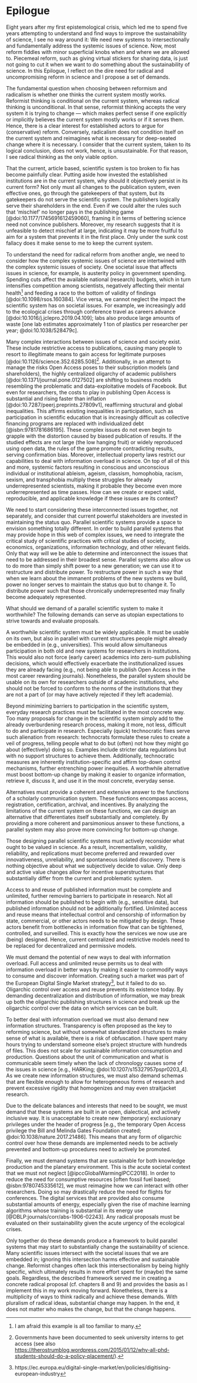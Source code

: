 # Epilogue {-}

Eight years after my first epistemological crisis, which led me to
spend five years attempting to understand and find ways to improve the
sustainability of science, I see no way around it: We need new systems
to intersectionally and fundamentally address the systemic issues of
science. Now, most reform fiddles with minor superficial knobs when
and where we are allowed to. Piecemeal reform, such as giving virtual
stickers for sharing data, is just not going to cut it when we want to
do something about the sustainability of science. In this Epilogue, I
reflect on the dire need for radical and uncompromising reform in
science and I propose a set of demands.

The fundamental question when choosing between reformism and
radicalism is whether one thinks the current system mostly
works. Reformist thinking is conditional on the current system,
whereas radical thinking is unconditional. In that sense, reformist
thinking accepts the very system it is trying to change --- which
makes perfect sense if one explicitly or implicitly believes the
current system mostly works or if it serves them. Hence, there is a
clear interest for established actors to argue for (conservative)
reform. Conversely, radicalism does not condition itself on the
current system and reimagines what is necessary for deep-seated change
where it is necessary. I consider that the current system, taken to
its logical conclusion, does not work, hence, is unsustainable. For
that reason, I see radical thinking as the only viable option.

That the current, article based, scientific system is too broken to
fix has become painfully clear. Putting aside how invested the
established institutions are in the current system, why should it
objectively persist in its current form? Not only must all changes to
the publication system, even effective ones, go through the
gatekeepers of that system, but its gatekeepers do not serve the
scientific system. The publishers logically serve their shareholders
in the end. Even if we could alter the rules such that 'mischief' no
longer pays in the publishing game [@doi:10.1177/1745691612459060],
framing it in terms of bettering science need not convince
publishers. Moreover, my research suggests that it is unfeasible to
detect mischief at large, indicating it may be more fruitful to aim
for a system that prevents it in the first place. Only under the sunk
cost fallacy does it make sense to me to keep the current system.

To understand the need for radical reform from another angle,
we need to consider how the complex systemic issues of science are
intertwined with the complex systemic issues of society. One societal
issue that affects issues in science, for example, is austerity policy
in government spending. Spending cuts affect the available national
(research) budgets, which in turn intensifies competition among
scientists, negatively affecting their mental health^[I am afraid this
example is all too familiar to many.] and feeding a race to the bottom
of validity of findings [@doi:10.1098/rsos.160384]. Vice versa, we
cannot neglect the impact the scientific system has on societal
issues. For example, we increasingly add to the ecological crises
through conference travel as careers advance
[@doi:10.1016/j.jclepro.2019.04.109]; labs also produce large amounts
of waste [one lab estimates approximately 1 ton of plastics per
researcher per year; @doi:10.1038/528479c].

Many complex interactions between issues of science and society
exist. These include restrictive access to publications, causing many
people to resort to illegitimate means to gain access for legitimate
purposes [@doi:10.1126/science.352.6285.508]^[Governments have been
documented to seek university interns to get access (see also
<https://therostrumblog.wordpress.com/2015/01/12/why-all-phd-students-should-do-a-policy-placement/>).].
Additionally, in an attempt to manage the risks Open Access poses to
their subscription models (and shareholders), the highly centralized
oligarchy of academic publishers [@doi:10.1371/journal.pone.0127502]
are shifting to business models resembling the problematic and
data-exploitative models of Facebook. But even for researchers, the
costs to play in publishing Open Access is substantial and rising
faster than inflation [@doi:10.7287/peerj.preprints.27809v1],
reaffirming structural and global inequalities. This affirms existing
inequalities in participation, such as participation in scientific
education that is increasingly difficult as collective financing
programs are replaced with individualized debt [@isbn:9781781686195]. These complex issues
do not even begin to grapple with the distortion caused by biased
publication of results. If the studied effects are not large (the low
hanging fruit) or widely reproduced using open data, the rules of the
game promote contradicting results, serving confirmation
bias. Moreover, intellectual property laws restrict our capabilities
to deal with information overload in science. On top of all of this
and more, systemic factors resulting in conscious and unconscious
individual or institutional ableism, ageism, classism, homophobia,
racism, sexism, and transphobia multiply these struggles for already
underrepresented scientists, making it probable they become even more
underrepresented as time passes. How can we create or expect valid,
reproducible, and applicable knowledge if these issues are its
context?

We need to start considering these interconnected issues together, not
separately, and consider that current powerful stakeholders are
invested in maintaining the status quo. Parallel scientific systems
provide a space to envision something totally different. In order to
build parallel systems that may provide hope in this web of complex
issues, we need to integrate the critical study of scientific
practices with critical studies of society, economics, organizations,
information technology, and other relevant fields. Only that way will
we be able to determine and interconnect the issues that need to be
addressed in their broadest sense. Parallel systems also allow us to
do more than simply shift power to a new generation; we can use it to
restructure and distribute power. To restructure power in such a way
that when we learn about the immanent problems of the new systems we
build, power no longer serves to maintain the status quo but to change
it. To distribute power such that those chronically underrepresented
may finally become adequately represented.

What should we demand of a parallel scientific system to make it
worthwhile? The following demands can serve as utopian expectations to
strive towards and evaluate proposals.

A worthwhile scientific system must be widely applicable. It must be
usable on its own, but also in parallel with current structures people
might already be embedded in (e.g., universities). This would allow
simultaneous participation in both old and new systems for researchers
in institutions. This would also not force (early career) academics
into zero-sum publishing decisions, which would effectively exacerbate
the institutionalized issues they are already facing (e.g., not being
able to publish Open Access in the most career rewarding
journals). Nonetheless, the parallel system should be usable on its
own for researchers outside of academic institutions, who should not
be forced to conform to the norms of the institutions that they are
not a part of (or may have actively rejected if they left academia).

Beyond minimizing barriers to participation in the scientific system,
everyday research practices must be facilitated in the most concrete
way. Too many proposals for change in the scientific system simply add
to the already overburdening research process, making it more, not
less, difficult to do and participate in research. Especially (quick)
technocratic fixes serve such alienation from research: technocrats
formulate these rules to create a veil of progress, telling people
what to do but (often) not how they might go about (effectively) doing
so. Examples include stricter data regulations but with no support
structures to achieve them. Additionally, technocratic measures are
inherently institution-specific and affirm top-down control
mechanisms, further entrenching power inequities. A worthwhile
alternative must boost bottom-up change by making it easier to
organize information, retrieve it, discuss it, and use it in the most
concrete, everyday sense.

Alternatives must provide a coherent and extensive answer to the
functions of a scholarly communication system. These functions
encompass access, registration, certification, archival, and
incentives. By analyzing the limitations of the current system on
these functions, we can design an alternative that differentiates
itself substantially and completely. By providing a more coherent and
parsimonious answer to these functions, a parallel system may also
prove more convincing for bottom-up change.

Those designing parallel scientific systems must actively reconsider
what ought to be valued in science. As a result, incrementalism,
validity, reliability, and replications must become preferred and
rewarded over innovativeness, unreliability, and spontaneous isolated
discovery. There is nothing objective about what we subjectively
decide to value. Only deep and active value changes allow for
incentive superstructures that substantially differ from the current
and problematic system.

Access to and reuse of published information must be complete and
unlimited, further removing barriers to participate in research. Not
all information should be published to begin with (e.g., sensitive
data), but published information should not be additionally
fortified. Unlimited access and reuse means that intellectual control
and censorship of information by state, commercial, or other actors
needs to be mitigated by design. These actors benefit from bottlenecks
in information flow that can be tightened, controlled, and
surveilled. This is exactly how the services we now use are (being)
designed. Hence, current centralized and restrictive models need to be
replaced for decentralized and permissive models.

We must demand the potential of new ways to deal with information
overload. Full access and unlimited reuse permits us to deal with
information overload in better ways by making it easier to commodify
ways to consume and discover information. Creating such a market was
part of the European Digital Single Market
strategy^[https://ec.europa.eu/digital-single-market/en/policies/digitising-european-industry],
but it failed to do so. Oligarchic control over access and reuse
prevents its existence today. By demanding decentralization and
distribution of information, we may break up both the oligarchic
publishing structures in science and break up the oligarchic control
over the data on which services can be built.

To better deal with information overload we must also demand new
information structures. Transparency is often proposed as the key to
reforming science, but without somewhat standardized structures to
make sense of what is available, there is a risk of obfuscation. I
have spent many hours trying to understand someone else's project
structure with hundreds of files. This does not scale for sustainable
information consumption and production. Questions about the unit of
communication and what is communicable seem timely when the lack of
chronology causes some of the issues in science [e.g., HARKing;
@doi:10.1207/s15327957pspr0203_4]. As we create new information
structures, we must also demand schemas that are flexible enough to
allow for heterogeneous forms of research and prevent excessive
rigidity that homogenizes and may even straitjacket research.

Due to the delicate balances and interests that need to be sought, we
must demand that these systems are built in an open, dialectical, and
actively inclusive way. It is unacceptable to create new (temporary)
exclusionary privileges under the header of progress [e.g., the
temporary Open Access privilege the Bill and Melinda Gates Foundation
created; @doi:10.1038/nature.2017.21486]. This means that any form of
oligarchic control over how these demands are implemented needs to be
actively prevented and bottom-up procedures need to actively be
promoted.

Finally, we must demand systems that are sustainable for both
knowledge production and the planetary environment. This is *the*
acute societal context that we must not neglect
[@ipccGlobalWarmingIPCC2018]. In order to reduce the need for
consumptive resources [often fossil fuel based; @isbn:9780745335612],
we must reimagine how we can interact with other researchers. Doing so
may drastically reduce the need for flights for conferences. The
digital services that are provided also consume substantial amounts of
energy, especially given the rise of machine learning algorithms whose
training is substantial in its energy use
[@DBLP:journals/corr/abs-1906-02243]. Any radical proposals must be
evaluated on their sustainability given the acute urgency of the
ecological crises.

Only together do these demands produce a framework to build parallel
systems that may start to substantially change the sustainability of
science. Many scientific issues intersect with the societal issues
that we are embedded in; ignoring this intersection harms effective
and sustainable change. Reformist changes often lack this
intersectionalism by being highly specific, which ultimately results
in more effort spent for (maybe) the same goals. Regardless, the
described framework served me in creating a concrete radical proposal
(cf. chapters 8 and 9) and provides the basis as I implement this in
my work moving forward.  Nonetheless, there is a multiplicity of ways
to think radically and achieve these demands. With pluralism of
radical ideas, substantial change may happen. In the end, it does not
matter who makes the change, but that the change happens.

